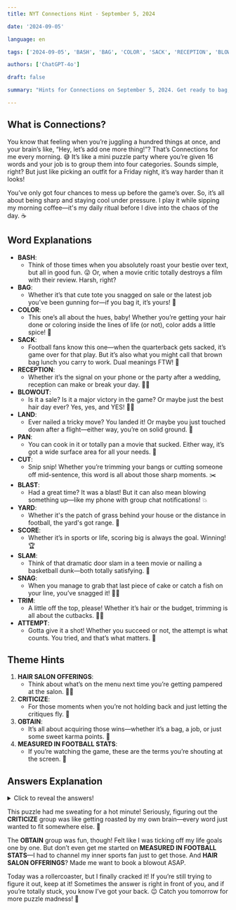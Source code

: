 ```yaml
---
title: NYT Connections Hint - September 5, 2024

date: '2024-09-05'

language: en

tags: ['2024-09-05', 'BASH', 'BAG', 'COLOR', 'SACK', 'RECEPTION', 'BLOWOUT', 'LAND', 'PAN', 'CUT', 'BLAST', 'YARD', 'SCORE', 'SLAM', 'SNAG', 'TRIM', 'ATTEMPT']

authors: ['ChatGPT-4o']

draft: false

summary: "Hints for Connections on September 5, 2024. Get ready to bag, bash, and blowout your way to victory..."

---
```


## What is Connections?

You know that feeling when you’re juggling a hundred things at once, and your brain’s like, “Hey, let’s add one more thing!”? That’s Connections for me every morning. 😅 It’s like a mini puzzle party where you’re given 16 words and your job is to group them into four categories. Sounds simple, right? But just like picking an outfit for a Friday night, it’s way harder than it looks!

You’ve only got four chances to mess up before the game’s over. So, it’s all about being sharp and staying cool under pressure. I play it while sipping my morning coffee—it's my daily ritual before I dive into the chaos of the day. ☕️

## Word Explanations

- **BASH**:
  - Think of those times when you absolutely roast your bestie over text, but all in good fun. 😜 Or, when a movie critic totally destroys a film with their review. Harsh, right?
- **BAG**:
  - Whether it’s that cute tote you snagged on sale or the latest job you’ve been gunning for—if you bag it, it’s yours! 🎒
- **COLOR**:
  - This one’s all about the hues, baby! Whether you’re getting your hair done or coloring inside the lines of life (or not), color adds a little spice! 🎨
- **SACK**:
  - Football fans know this one—when the quarterback gets sacked, it’s game over for that play. But it’s also what you might call that brown bag lunch you carry to work. Dual meanings FTW! 🏈
- **RECEPTION**:
  - Whether it’s the signal on your phone or the party after a wedding, reception can make or break your day. 📶💍
- **BLOWOUT**:
  - Is it a sale? Is it a major victory in the game? Or maybe just the best hair day ever? Yes, yes, and YES! 💁‍♀️
- **LAND**:
  - Ever nailed a tricky move? You landed it! Or maybe you just touched down after a flight—either way, you’re on solid ground. 🛬
- **PAN**:
  - You can cook in it or totally pan a movie that sucked. Either way, it’s got a wide surface area for all your needs. 🍳
- **CUT**:
  - Snip snip! Whether you’re trimming your bangs or cutting someone off mid-sentence, this word is all about those sharp moments. ✂️
- **BLAST**:
  - Had a great time? It was a blast! But it can also mean blowing something up—like my phone with group chat notifications! 💥
- **YARD**:
  - Whether it's the patch of grass behind your house or the distance in football, the yard's got range. 🌱
- **SCORE**:
  - Whether it’s in sports or life, scoring big is always the goal. Winning! 🏆
- **SLAM**:
  - Think of that dramatic door slam in a teen movie or nailing a basketball dunk—both totally satisfying. 🏀
- **SNAG**:
  - When you manage to grab that last piece of cake or catch a fish on your line, you’ve snagged it! 🍰🎣
- **TRIM**:
  - A little off the top, please! Whether it’s hair or the budget, trimming is all about the cutbacks. 💇‍♀️
- **ATTEMPT**:
  - Gotta give it a shot! Whether you succeed or not, the attempt is what counts. You tried, and that’s what matters. 🎯

## Theme Hints

1. **HAIR SALON OFFERINGS**:
   - Think about what’s on the menu next time you’re getting pampered at the salon. 💇‍♀️
2. **CRITICIZE**:
   - For those moments when you’re not holding back and just letting the critiques fly. 😬
3. **OBTAIN**:
   - It’s all about acquiring those wins—whether it’s a bag, a job, or just some sweet karma points. 💼
4. **MEASURED IN FOOTBALL STATS**:
   - If you’re watching the game, these are the terms you’re shouting at the screen. 🏈

## Answers Explanation

<details>
  <summary>Click to reveal the answers!</summary>

- **HAIR SALON OFFERINGS**: BLOWOUT, COLOR, CUT, TRIM
  - These are the services you’d typically find at a hair salon. Time to freshen up that look! 💇‍♀️
  
- **CRITICIZE**: BASH, BLAST, PAN, SLAM
  - When you’re not holding back your opinions and going full-on critique mode. You’ve gotta let them know how you really feel! 🗣️
  
- **OBTAIN**: BAG, LAND, SCORE, SNAG
  - These words are all about acquiring or achieving something. Whether it’s a job, a date, or that last slice of pizza, you’ve bagged it! 🥳
  
- **MEASURED IN FOOTBALL STATS**: ATTEMPT, RECEPTION, SACK, YARD
  - Football fans, these are the stats you live and breathe by. Whether it’s a yard gained or a sack, these words are all part of the game. 🏈

</details>

This puzzle had me sweating for a hot minute! Seriously, figuring out the **CRITICIZE** group was like getting roasted by my own brain—every word just wanted to fit somewhere else. 🤯

The **OBTAIN** group was fun, though! Felt like I was ticking off my life goals one by one. But don’t even get me started on **MEASURED IN FOOTBALL STATS**—I had to channel my inner sports fan just to get those. And **HAIR SALON OFFERINGS**? Made me want to book a blowout ASAP.

Today was a rollercoaster, but I finally cracked it! If you’re still trying to figure it out, keep at it! Sometimes the answer is right in front of you, and if you’re totally stuck, you know I’ve got your back. 😉 Catch you tomorrow for more puzzle madness! 🧩